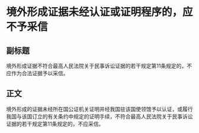 # 境外形成证据未经认证或证明程序的，应不予采信
## 副标题
境外形成证据不符合最高人民法院关于民事诉讼证据的若干规定第11条规定的，不应作为合法证据予以采信。
## 正文
境外形成的证据未经所在国公证机关证明并经我国驻该国使领馆予以认证，或履行我国与该国订立的有关条约中规定的证明手续，不符合最高人民法院关于民事诉讼证据的若干规定第11条规定的，不应采信。